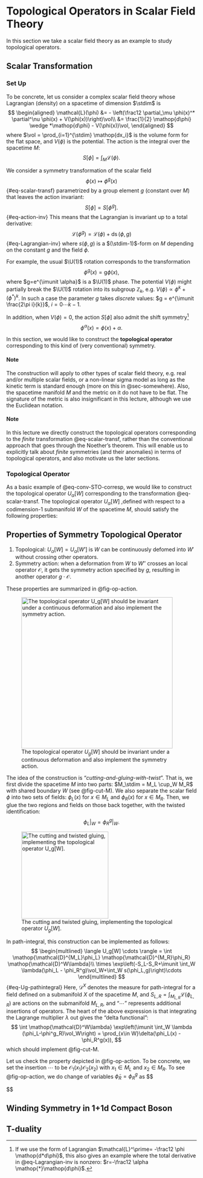 # Topological Operators in Scalar Field Theory {#sec-scalar}

In this section we take a scalar field theory as an example to study topological operators.

## Scalar Transformation

### Set Up
To be concrete, let us consider a complex scalar field theory whose Lagrangian (density) on a spacetime of dimension $\stdim$ is
$$
\begin{aligned}
\mathcal{L}(\phi) &=  - \left(\frac12 \partial_\mu \phi(x)^* \partial^\nu \phi(x) + V(\phi(x))\right)\vol\\
&= \frac{1}{2} \mathop{d\phi} \wedge *\mathop{d\phi} - V(\phi(x))\vol,
\end{aligned}
$$
where $\vol = \prod_{i=1}^{\stdim} \mathop{dx_i}$ is the volume form for the flat space, and $V(\phi)$ is the potential.
The action is the integral over the spacetime $M$:
$$
S[\phi] = \int_{M}\mathcal{L}(\phi).
$$

We consider a symmetry transformation of the scalar field
$$
\phi(x) \mapsto \phi^g(x)
$${#eq-scalar-transf}
parametrized by a group element $g$ (constant over $M$) that leaves the action invariant: 
$$
S[\phi]=S[\phi^g].
$${#eq-action-inv}
This means that the Lagrangian is invariant up to a total derivative:
$$
\mathcal{L}(\phi^g) = \mathcal{L}(\phi) + \mathop{ds}(\phi,g) 
$${#eq-Lagrangian-inv}
where $s(\phi,g)$ is a $(\stdim-1)$-form on $M$ depending on the constant $g$ and the field $\phi$.

For example, the usual $\U(1)$ rotation corresponds to the transformation
$$
\phi^g(x) = \mathop{g} \phi(x),
$$
where $g=e^{\imunit \alpha}$ is a $\U(1)$ phase.
The potential $V(\phi)$ might partially break the $\U(1)$ rotation into its subgroup $\mathbb{Z}_k$, e.g. $V(\phi)\propto \phi^k+(\phi^*)^k$.
In such a case the parameter $g$ takes *discrete* values: $g = e^{\imunit \frac{2\pi i}{k}}$, $i= 0 \cdots k-1$.

In addition, when $V(\phi)=0$, the action $S[\phi]$ also admit the shift symmetry[^nonzero_r]
$$
\phi^{\alpha}(x) = \phi(x) + \alpha.
$$

[^nonzero_r]: If we use the form of Lagrangian $\mathcal{L}^\prime= -\frac12 \phi \mathop{d*d\phi}$, this also gives an example where the total derivative in @eq-Lagrangian-inv is nonzero: $r=-\frac12 \alpha \mathop{*}\mathop{d\phi}$.

In this section, we would like to construct the **topological operator** corresponding to this kind of (very conventional) symmetry.

:::{.callout-note}
#### Note
The construction will apply to other types of scalar field theory, e.g. real and/or multiple scalar fields, or a non-linear sigma model as long as the kinetic term is standard enough (more on this in @sec-somewhere). Also, the spacetime manifold $M$ and the metric on it do not have to be flat. The signature of the metric is also insignificant in this lecture, although we use the Euclidean notation.
:::

:::{.callout-note}
#### Note
In this lecture we directly construct the topological operators corresponding to the *finite* transformation @eq-scalar-transf, rather than the conventional approach that goes through the Noether's theorem.
This will enable us to explicitly talk about *finite* symmetries (and their anomalies) in terms of topological operators, and also motivate us the later sections.
:::

### Topological Operator
As a basic example of @eq-conv-STO-corresp, we would like to construct the topological operator $U_\alpha[W]$ corresponding to the transformation @eq-scalar-transf.
The topological operator $U_\alpha[W]$ ,defined with respect to a codimension-1 submanifold $W$ of the spacetime $M$, should satisfy the following properties:

:::{.callout-important}
## Properties of Symmetry Topological Operator
1. Topological: $U_\alpha[W] = U_\alpha[W']$ is $W$ can be continuously defomed into $W'$ without crossing other operators.
2. Symmetry action: when a deformation from $W$ to $W''$ crosses an local operator $\mathcal{O}$, it gets the symmetry action specified by $g$, resulting in another operator $g\cdot\mathcal{O}$.

These properties are summarized in @fig-op-action.
:::


![The topological operator $U_g[W]$ should be invariant under a continuous deformation and also implement the symmetry action. ](figures/Op_action.svg){#fig-op-action width=400}

The idea of the construction is "*cutting-and-gluing-with-twist*".
That is, we first divide the spacetime $M$ into two parts: $M_\stdim = M_L \cup_W M_R$ with shared boundary $W$ (see @fig-cut-M).
We also separate the scalar field $\phi$ into two sets of fields: $\phi_L(x)$ for $x \in M_L$ and $\phi_R(x)$ for $x \in M_R$.
Then, we glue the two regions and fields on those back together, with the twisted identification:
$$
\phi_L|_W = \phi_R^g|_W.
$$

![The cutting and twisted gluing, implementing the topological operator $U_g[W]$.](figures/ManifoldSplit.svg){#fig-cut-M width=230}

In path-integral, this construction can be implemented as follows:
$$
\begin{multlined}
    \langle U_g[W] \cdots \rangle = \int \mathop{\mathcal{D}^{M_L}\phi_L} \mathop{\mathcal{D}^{M_R}\phi_R} \mathop{\mathcal{D}^W\lambda}\\ \times \exp\left(-S_L-S_R+\imunit \int_W \lambda(\phi_L - \phi_R^g)\vol_W+\int_W s(\phi_L,g)\right)\cdots
\end{multlined}
$${#eq-Ug-pathintegral}
Here, $\mathcal{D}^{X}$ denotes the measure for path-integral for a field defined on a submanifold $X$ of the spacetime $M$,
and $S_{L,R} = \int_{M_{L,R}}\mathcal{L}(\phi_{L,R})$ are actions on the submanifold $M_{L,R}$, and "$\cdots$" represents additional insertions of operators.
The heart of the above expression is that integrating the Lagrange multiplier $\lambda$ out gives the "delta functional":
$$
    \int \mathop{\mathcal{D}^W\lambda} \exp\left(\imunit \int_W \lambda (\phi_L-\phi^g_R)\vol_W\right)
     = \prod_{x\in W}\delta(\phi_L(x) - \phi_R^g(x)),
$$
which should implement @fig-cut-M.

Let us check the property depicted in @fig-op-action.
To be concrete, we set the insertion $\cdots$ to be $\mathcal{O}_1(x_1)\mathcal{O}_2(x_2)$ with $x_1\in M_L$ and $x_2 \in M_R$.
To see @fig-op-action, we do change of variables $\widetilde{\phi}_R = \phi_R^g$ as
$$
    
$$



## Winding Symmetry in 1+1d Compact Boson
## T-duality 